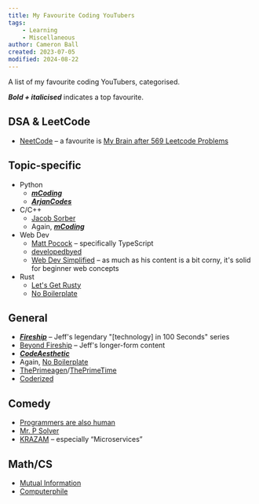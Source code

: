 ```yaml
---
title: My Favourite Coding YouTubers
tags:
    - Learning
    - Miscellaneous
author: Cameron Ball
created: 2023-07-05
modified: 2024-08-22
---
```


A list of my favourite coding YouTubers, categorised.

***Bold + italicised*** indicates a top favourite.

## DSA & LeetCode

- [NeetCode](https://www.youtube.com/@NeetCode) – a favourite is [My Brain after 569 Leetcode Problems](https://www.youtube.com/watch?v=8wysIxzqgPI)

## Topic-specific

- Python
  - [***mCoding***](https://www.youtube.com/@mCoding)
  - [***ArjanCodes***](https://www.youtube.com/@ArjanCodes)
- C/C++
  - [Jacob Sorber](https://www.youtube.com/@JacobSorber)
  - Again, [***mCoding***](https://www.youtube.com/@mCoding)
- Web Dev
  - [Matt Pocock](https://www.youtube.com/@mattpocockuk) – specifically TypeScript
  - [developedbyed](https://www.youtube.com/@developedbyed)
  - [Web Dev Simplified](https://www.youtube.com/@WebDevSimplified) – as much as his content is a bit corny, it's solid for beginner web concepts
- Rust
  - [Let's Get Rusty](https://www.youtube.com/@letsgetrusty)
  - [No Boilerplate](https://www.youtube.com/@NoBoilerplate)

## General

- [***Fireship***](https://www.youtube.com/@Fireship) – Jeff's legendary "\[technology] in 100 Seconds" series
- [Beyond Fireship](https://www.youtube.com/@beyondfireship) – Jeff's longer-form content
- [***CodeAesthetic***](https://www.youtube.com/@CodeAesthetic)
- Again, [No Boilerplate](https://www.youtube.com/@NoBoilerplate)
- [ThePrimeagen](https://www.youtube.com/@ThePrimeagen)/[ThePrimeTime](https://www.youtube.com/@ThePrimeTimeagen)
- [Coderized](https://youtube.com/@coderized?si=QbvEK8kpFjgxCEXZ)

## Comedy

- [Programmers are also human](https://www.youtube.com/@programmersarealsohuman5909)
- [Mr. P Solver](https://www.youtube.com/playlist?list=PLkdGijFCNuVmu35l6EJxdvsvf7xj4EQVf)
- [KRAZAM](https://www.youtube.com/krazam) – especially “Microservices”

## Math/CS

- [Mutual Information](https://youtube.com/@Mutual_Information)
- [Computerphile](https://www.youtube.com/computerphile)
